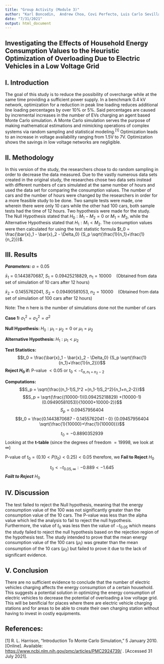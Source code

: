 ```yaml
---
title: "Group Activity (Module 3)"
author: "Karl Boncodin,  Andrew Choa, Covi Perfecto, Luis Carlo Sevilla, Joshua Tirana"
date: "7/31/2021"
output: html_document
---
```

## Investigating the Effects of Household Energy Consumption Values to the Heuristic Optimization of Overloading Due to Electric Vehicles in a Low Voltage Grid

## I. Introduction

The goal of this study is to reduce the possibility of overcharge while at the same time providing a sufficient power supply. In a benchmark 0.4 kV network, optimization for a reduction in peak line loading reduces additional line loading percentages by over 10% or 5%. Said percentages are caused by incremental increases in the number of EVs charging an agent based Monte Carlo simulation. A Monte Carlo simulation serves the purpose of making mathematical estimations and mimicking operations of complex systems via random sampling and statistical modeling.$^{[1]}$ Optimization leads to an increase in voltage availability ranging from 1.5V to 7V. Optimization shows the savings in low voltage networks are negligible.

## II. Methodology

In this version of the study, the researchers chose to do random sampling in order to decrease the data measured. Due to the vastly numerous data sets created in the original study, the researches chose two data sets instead with different numbers of cars simulated at the same number of hours and used the data set for comparing the consumption values. The number of cars and the number of hours were changed by the researchers in order for a more feasible study to be done. Two sample tests were made, one wherein there were only 10 cars while the other had 100 cars, both sample tests had the time of 12 hours. Two hypothesis were made for the study. The Null Hypothesis stated that $H_0: M_1-M_2 = 0$ or $M_1 = M_2$, while the Alternative Hypothesis stated that $H_1: M_1<M_2$. The consumption values were then calculated for using the test statistic formula $t_0 = \frac{\bar{x}_1 - \bar{x}_2 - \Delta_0} {S_p \sqrt{\frac{1}{n_1}+\frac{1}{n_2}}}$.

## III. Results

***Parameters: ***
$\alpha = 0.05$

$\bar{x}_1 = 0.1443870687$, $S_1 = 0.09425218829$, $n_1 = 10000$
                        $~~~$(Obtained from data set of simulation of 10 cars after 12 hours)


$\bar{x}_2 = 0.1455762041$, $S_2 = 0.09490581053$, $n_2 = 10000$
                        $~~~$(Obtained from data set of simulation of 100 cars after 12 hours)

Note: The n here is the number of simulations done not the number of cars

**Case 1: ** $\sigma_1^2 =\sigma_2^2 = \sigma^2$



**Null Hypothesis: ** $H_0 : \mu_1-\mu_2 = 0$ or $\mu_1 = \mu_2$



**Alternative Hypothesis: ** $H_1 : \mu_1 < \mu_2$



**Test Statistics: ** $$t_0 = \frac{\bar{x}_1 - \bar{x}_2 - \Delta_0} {S_p \sqrt{\frac{1}{n_1}+\frac{1}{n_2}}}$$
**Reject $H_0$ if:** P-value $<0.05$ or $t_0 < -t_{\alpha,n_1+n_2-2}$



**Computations: **
$$S_p = \sqrt{\frac{(n_1-1)S_1^2 +(n_1-1)S_2^2}{n_1+n_2-2}}$$
$$S_p = \sqrt{\frac{(10000-1)(0.09425218829) +(10000-1)(0.09490581053)}{10000+10000-2}}$$
$$S_p = 0.09457956404$$
$$t_0 = \frac{0.1443870687 - 0.1455762041 - 0} {0.09457956404 \sqrt{\frac{1}{10000}+\frac{1}{10000}}}$$

$$t_0 = -0.8890352939$$
Looking at the **t-table** (since the degrees of freedom $= 19998$, we look at $\infty$)



P-value of $t_0 = (0.10<P(t_0)<0.25)< 0.05$ therefore, we **Fail to Reject** $H_0$



$$t_0 < -t_{0.05,\infty} : -0.889<-1.645 $$
***Failt to Reject*** $H_0$


## IV. Discussion

The test failed to reject the Null hypothesis, meaning that the energy consumption value of the 100 was not significantly greater than the consumption value of the 10 cars. The P-value was less than the alpha value which led the analysis to fail to reject the null hypothesis. Furthermore, the value of $t_0$ was less then the value of $-t_{0.05}$ which means the study failed to reject the null hypothesis based on the rejection region of the hypothesis test. The study intended to prove that the mean energy consumption value of the 100 cars ($\mu_1$) was greater than the mean consumption of the 10 cars ($\mu_2$) but failed to prove it due to the lack of significant evidence.

## V. Conclusion

There are no sufficient evidence to conclude that the number of electric vehicles charging affects the energy consumption of a certain household. This suggests a potential solution in optimizing the energy consumption of electric vehicles to decrease the potential of overloading a low voltage grid. This will be benificial for places where there are electric vehicle charging stations and for areas to be able to create their own charging station without having to invest in costly equipments. 

## References:

[1] R. L. Harrison, "Introduction To Monte Carlo Simulation," 5 January 2010. [Online]. Available: <a href="https://www.ncbi.nlm.nih.gov/pmc/articles/PMC2924739/">https://www.ncbi.nlm.nih.gov/pmc/articles/PMC2924739/</a> . [Accessed 31 July 2021].
